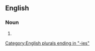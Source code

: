 ==English==

===Noun===
{{head|en|noun plural form}}

# {{plural of|affinity|lang=en}}

[[Category:English plurals ending in "-ies"]]